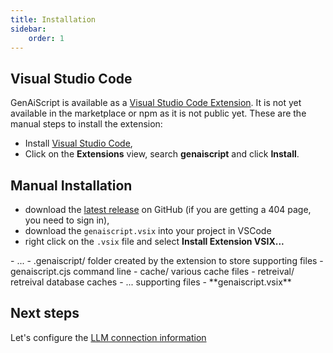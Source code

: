 ```yaml
---
title: Installation
sidebar:
    order: 1
---
```


## Visual Studio Code

GenAiScript is available as a [Visual Studio Code Extension](https://marketplace.visualstudio.com/items?itemName=genaiscript.genaiscript-vscode). It is not yet available in the marketplace or npm as it is not public yet. These are the manual steps to install the extension:

-   Install [Visual Studio Code](https://code.visualstudio.com/Download),
-   Click on the **Extensions** view, search **genaiscript** and click **Install**.


## Manual Installation

-   download the [latest release](https://github.com/microsoft/genaiscript/releases/latest/) on GitHub (if you are getting a 404 page, you need to sign in),
-   download the `genaiscript.vsix` into your project in VSCode
-   right click on the `.vsix` file and select **Install Extension VSIX...**

<FileTree>
-  ...
-  .genaiscript/ folder created by the extension to store supporting files
    -  genaiscript.cjs command line
    -  cache/ various cache files
    -  retreival/ retreival database caches
    -  ... supporting files
-   **genaiscript.vsix**

</FileTree>

## Next steps

Let's configure the [LLM connection information](/genaiscript/getting-started/configuration)